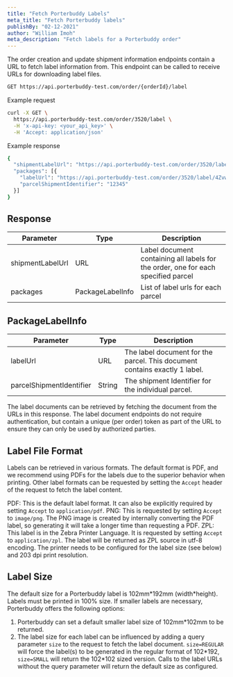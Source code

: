 ```yaml
---
title: "Fetch Porterbuddy Labels"
meta_title: "Fetch Porterbuddy labels"
publishBy: "02-12-2021"
author: "William Imoh"
meta_description: "Fetch labels for a Porterbuddy order"
---
```


The order creation and update shipment information endpoints contain a URL to fetch label information from. This endpoint can be called to receive URLs for downloading label files.

```txt
GET https://api.porterbuddy-test.com/order/{orderId}/label
```

Example request
```bash
curl -X GET \
  https://api.porterbuddy-test.com/order/3520/label \
  -H 'x-api-key: <your_api_key>' \
  -H 'Accept: application/json'
```

Example response
```bash
{
  "shipmentLabelUrl": "https://api.porterbuddy-test.com/order/3520/label/4ZvwE4kloM3vyQN4tuO5UC",
  "packages": [{
    "labelUrl": "https://api.porterbuddy-test.com/order/3520/label/4ZvwE4kloM3vyQN4tuO5UC/5f6e4f5f-7ce4-4568-b7d1-5fc8c8c6af10",
    "parcelShipmentIdentifier": "12345"
  }]
}
```

## Response

| Parameter        | Type             | Description                                                                       |
|------------------|------------------|-----------------------------------------------------------------------------------|
| shipmentLabelUrl | URL              | Label document containing all labels for the order, one for each specified parcel |
| packages         | PackageLabelInfo | List of label urls for each parcel                                                |

## PackageLabelInfo

| Parameter                | Type   | Description                                                                |
|--------------------------|--------|----------------------------------------------------------------------------|
| labelUrl                 | URL    | The label document for the parcel. This document contains exactly 1 label. |
| parcelShipmentIdentifier | String | The shipment Identifier for the individual parcel.                         |

The label documents can be retrieved by fetching the document from the URLs in this response. The label document endpoints do not require authentication, but contain a unique (per order) token as part of the URL to ensure they can only be used by authorized parties.

## Label File Format
Labels can be retrieved in various formats. The default format is PDF, and we recommend using PDFs for the labels due to the superior behavior when printing. Other label formats can be requested by setting the `Accept` header of the request to fetch the label content.

PDF: This is the default label format. It can also be explicitly required by setting `Accept` to `application/pdf`.
PNG: This is requested by setting `Accept` to `image/png`. The PNG image is created by internally converting the PDF label, so generating it will take a longer time than requesting a PDF.
ZPL: This label is in the Zebra Printer Language. It is requested by setting `Accept` to `application/zpl`. The label will be returned as ZPL source in utf-8 encoding. The printer needs to be configured for the label size (see below) and 203 dpi print resolution.


## Label Size
The default size for a Porterbuddy label is 102mm\*192mm (width*height). Labels must be printed in 100% size. If smaller labels are necessary, Porterbuddy offers the following options:

1. Porterbuddy can set a default smaller label size of 102mm\*102mm to be returned.
2. The label size for each label can be influenced by adding a query parameter `size` to the request to fetch the label document. `size=REGULAR` will force the label(s) to be generated in the regular format of 102*192, `size=SMALL` will return the 102\*102 sized version. Calls to the label URLs without the query parameter will return the default size as configured.